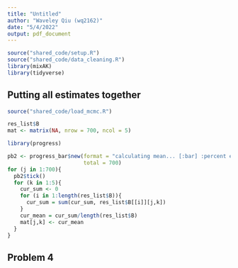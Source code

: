 ```yaml
---
title: "Untitled"
author: "Waveley Qiu (wq2162)"
date: "5/4/2022"
output: pdf_document
---
```


```r
source("shared_code/setup.R")
source("shared_code/data_cleaning.R")
library(mixAK)
library(tidyverse)
```

## Putting all estimates together

```r
source("shared_code/load_mcmc.R")

res_list$B
mat <- matrix(NA, nrow = 700, ncol = 5)

library(progress)

pb2 <- progress_bar$new(format = "calculating mean... [:bar] :percent eta: :eta",
                        total = 700)
for (j in 1:700){
  pb2$tick()
  for (k in 1:5){
    cur_sum <- 0
    for (i in 1:length(res_list$B)){
      cur_sum = sum(cur_sum, res_list$B[[i]][j,k])
    }
    cur_mean = cur_sum/length(res_list$B)
    mat[j,k] <- cur_mean
  }
}
```

## Problem 4

```r

```

